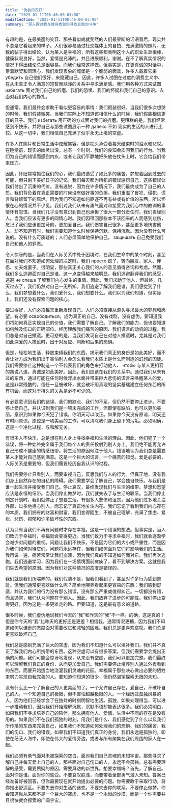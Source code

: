 ```yaml
---
title: "伪装的安好"
date: "2025-01-11T08:46:00-03:00"
modifiedTime: "2025-01-11T08:46:00-03:00"
summary: "深入探讨我与维持表象和寻找真我的斗争"
---
```


有趣的是，在最美丽的笑容、那些看似成就斐然的人们最果断的话语背后，现实并不总是它看起来的样子。人们很容易通过社交媒体上的自拍、充满激情的照片、无数的帖子得出结论，认为某人是幸福的，所有这些都表明这个人的职业生涯很棒，健康状况良好，当然，爱情是充沛的，并且进展顺利，谢谢。在不了解真实情况的情况下得出结论总是很容易。而我们经常这样做。但事实是，在更真诚的对话中，带着默契和同理心，我们发现表象的城堡是一个脆弱的面具，许多人戴着它来 убедить 自己他们很好，来隐藏自己。因此，许多人试图在过度的消费主义中、在从未真正令人满意的短暂而肤浅的关系中寻求满足感。我们用各种方式来试图 избегать 面对我们自己的折磨、我们的恐惧、我们的怀疑和我们自己的意识。去面对我们内心的挣扎。

但通常，我们最终会求助于看似更容易的事情：我们假装很好。当我们很多次想哭的时候，我们假装微笑。当我们实际上不知道该相信什么的时候，我们假装相信更好的日子。我们 избегать 用正确的方式面对我们的折磨。更糟糕的是，我们经常感到不快乐，并将自己与那些试图展示一种 далеко 不如 现实的生活的人进行比较。从这一切中，我们相信自己充满了似乎永无止境的空虚。

许多人在照片和日常生活中炫耀笑容。但是枕头承受着每天结束时的泪水和悲叹。在睡觉前，现实的幽灵出没。总有一个时刻，我们的良知会质问我们的行为。当我们为自己的错误而感到内疚，或者让我们平静地把头放在枕头上时，它会给我们带来压力。

因此，怀旧常常抓住我们的心，我们最终遭受了如此多的痛苦，梦想着回到过去的可能，但只剩下美好日子的记忆。我们每天都为所犯的错误惩罚自己，这些错误让我们付出了沉重的代价。没有逃脱，因为在许多情况下，我们最终成为了自己的人质。我们背负着在真正需要的时候没有做好事的负担。我们重温了冒犯、侵犯、谎言和背叛留下的腐烂。因为我们不知道如何驱逐不再有益或有价值的东西，所以怀恨在心的情况并不少见。我们对我们从未有勇气面对和接受为我们心中的教训的事情怀有怨恨。当我们几乎没有意识到自己也承担了很大一部分责任时，我们责怪别人。当我们应该有更多的同情心时。我们因带回那些本不该回来的人而感到悲伤，忘记了我们应该更加苛刻，更加爱自己。我们伤害自己很多，甚至更多地伤害他人，却不知道有时，我们需要知道什么时候保持沉默，保持沉默。因为没有什么可说的。没有什么可质疑的；人们必须简单地保护自己， защищать 自己免受我们自己和他人的罪恶。

令人惊讶的是，当我们在人际关系中处于困境时，在我们生命中的某个时刻，甚至在面对我们不知道如何处理的决定时，我们 просто 疯了，转向朋友、家人、伴侣、丈夫或妻子。很明显，那些真正关心我们的人的意见值得咨询和考虑。然而，我们多么逃避面对自己是谁，这一点变得越来越明显。我们逃避翻译我们的感受，逃避 не спеша 了解我们内心发生的事情。因此，我们求助于他人，但最终，几天过去了，我们仍然对自己一无所知。我们逃避了解我们是谁，我们感觉到了什么，我们梦想着什么，我们爱什么，我们想要什么。我们以为我们知道，但实际上，我们还没有探索问题的核心。

要过得好，人们必须每天重新发现自己。人们必须直接从源头寻求最大的梦想和愿望。有必要 освободиться，成为真正的自己。没有戏剧，没有虚伪。要知道我们将如何真正实现自己的价值，我们需要了解自己。了解我们的能力，但也要知道如何触及伤口的正确部位。经历理解我们痛苦的原因、我们谎言的动机的过程。我们总是对自己撒谎。更可悲的是，当我们发现自己在对他人撒谎时，尤其是对我们如此深爱的人撒谎时，出于对反应、判断和后果的恐惧。

但是，轻松地生活，释放束缚我们的东西，揭示我们真正的身份是如此美好，而不会让对方成为我们出于害怕别人会怎么看我们本质上是什么而制造的幻想的囚徒。我们需要停止这种制造一个不代表我们的角色来打动他人、 чтобы 与某人更相容的胡说八道。真诚是如此美好。因此，我们应该在我们的关系中。通过我们从未有过的东西，通过可能在任何时候浮出水面并带来巨大悲伤的谎言来唤醒某人的爱，这是非常残酷的。信任一旦被破坏，就会破坏用真理的坚实基础建立任何东西的所有机会，而这对于持久的关系是必不可少的。

有必要意识到我们的错误、我们的缺点、我们的不足，但仍然不要停止进步。不要停止爱自己，并认识到我们是一项未完成的工作，但即使有缺陷，也可以更加美丽。意识到如果你今天犯了错误，你明天可以改正。如果你今天没有原谅，明天还有时间原谅。原谅是一项美丽的工作，可以清除我们身上留下的污垢。必须明确，这是一个净化过程，与和解无关。

有很多人不快乐，总是想在别人身上寻找幸福和生活的理由。因此，他们犯了一个错误，将一种始终完全属于我们每个人的责任投射到别人身上。我们绝不能再允许自己形成不健康的情感纽带。将生活的原因倾注于他人。错误地认为我们总是需要某人才能对自己感到满意。这是一个巨大的谎言，一个痛苦的错觉。爱是必要的，人际关系是重要的，但我们需要经历自我认识的过程。

我们需要停止只看别人，而要审视自己，反思我们与人的行为。但真正地，没有我们身上自然存在的自私的障碍。我们需要学会了解自己，学会独自快乐。与我们是谁一起生活并接受我们自己。停止哀叹，最终发现我们与生活的纽带。梦想和愿望应该是永恒的纽带。当我们停止做梦时，我们就失去了与生活的联系。当我们停止制定计划时，我们就停止了想要生活。有很多人悲伤和沮丧，因为他们过多地关注外部，过多地担心别人，而忘记了真正地关注内在。我们忘记了看到我们内心存在的本质，我们拥有的财富和财富。我们变得陌生，不被自己理解，充满了焦虑、紧张、悲伤、抑郁和许多破坏性的东西。

认为只有当我们不再有问题时才存在幸福，这是一个错误的想法。但事实是，当人们致力于幸福时，幸福就会变得更近。当我们致力于寻求幸福时，我们就会逐渐学会减少对问题的重视。问题让我们不快乐，不是因为它们的大小或严重性，而是因为我们如何对待它们。问题将永远存在，但我们如何面对它们将影响我们的生活。我再说一遍，痛苦常常让我们崩溃，因为我们真的不知道如何面对它。我们再次逃跑。我们逃避学习，因为我们在一场情境面前瘫痪了，看不到解决方案。这就是我们失去希望的原因。因为我们对这种情况的态度是错误的。

我们就是我们所喂养的。我们假装不是，但我们看到了，甚至对许多行为感到羞耻。但我们通常更喜欢做什么呢？简单地喂养看起来更容易的东西：我们感到舒适，并认为我们的行为没有那么错误，没有那么严重或值得纠正。一切都没有错，而且通常，我们认为问题在于别人。因此，我们放弃了进步的可能性。我们停止变得更好，因为这是一条更难走的路。但要知道，这是最有意义的道路。

很多时候，我们虚伪地说我们今天的“我”和昨天的“我”不一样。的确，这是真的！但是你今天的“我”比昨天的更好还是更差？相信我，通常情况更糟，因为我们不知道如何以谦逊的态度面对需要改进和减轻的困难。我们总是更喜欢哀叹。我们总是更喜欢破坏自己。

我们总是感到充满了巨大的空虚，因为我们不知道什么可以填补我们。我们并不真正了解我们内心所携带的东西。这种空虚可以有很多答案，但我们需要学会提出正确的问题。我们可能会惊讶地发现，从来没有空虚，我们可以更加完整。我们最终可以理解我们真正的身份，从而更加爱自己。我们需要停止培养别人通过外表看到的东西，而要开始适当地浇灌我们灵魂的花园。幸福属于那些决心做出必要的牺牲来努力实现自我完善的人。要知道你知道的很少，但仍然渴望探索无限的未知。

没有什么比一个了解自己的人更美丽的了。一个允许自己存在，爱自己，不破坏自己的人。一个知道自己的极限，但不害怕超越极限的人。一个经历过孤独风暴的人，因为他们已经学会了在独处的时刻明智地生活。孤独，如果处理得当，可以进一步推动我们，因为我们开始理解沉默，沉默不语却能表达很多。我们必须明白，如果我们不寻求培养自己的陪伴，那么拥有他人、爱情、生活中不同的存在是没有用的。如果我们不在我们孤独的时刻，用我们是什么、我们感觉到了什么以及我们所传播的东西来完善自己，如果我们不知道如何处理我们的恐惧、我们的痛苦、我们的伤口、我们的错误。如果我们不知道我们真正的身份，我们永远是孤独的，即使在茫茫人海中，即使在伟大的爱情旁边，或者与所有聚集在我们周围的家人在一起。

我们必须有勇气面对未被探索的空白，面对我们自己灵魂的未知宇宙。那些寻求了解自己并每天爱上自己的人，那些面对自己伤口的人，永远不会孤独。总有需要理解的感受，需要质疑的原因，需要拜访的新世界。想要幸福吗？首先，了解自己。面对你是谁。面对你的感受。不要哀叹肤浅，而要带着全部勇气潜入未知。答案已经准备好被回答，但你需要现在就开始提出必要的问题。你需要敢于采取行动，将你推出舒适区。不要失去你对生活的迷恋。不要失去你的联系。不要停止做梦。你会知道你从来都不是一个巨大的空虚，也不是一个永恒的沙漠，而是一个你需要并且很快就会探索的广阔宇宙。
